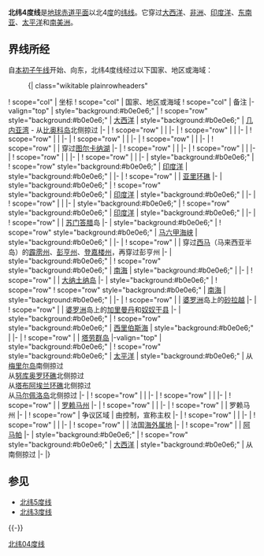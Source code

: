 {{Location map-line|lat=4}}
{{kml}}
'''北纬4度线'''是[[地球|地球]][[赤道|赤道平面]]以北4[[度_(角)|度]]的[[纬线|纬线]]。它穿过[[大西洋|大西洋]]、[[非洲|非洲]]、[[印度洋|印度洋]]、[[东南亚|东南亚]]、[[太平洋|太平洋]]和[[南美洲|南美洲]]。

==界线所经==
自[[本初子午线|本初子午线]]开始、向东，北纬4度线经过以下国家、地区或海域：

:{| class="wikitable plainrowheaders"
! scope="col" | 坐标
! scope="col" | 国家、地区或海域
! scope="col" | 备注
|-valign="top"
| style="background:#b0e0e6;" | {{Coord|4|0|N|0|0|E|type:landmark|name=本初子午线}}
! scope="row" style="background:#b0e0e6;" | [[大西洋|大西洋]]
| style="background:#b0e0e6;" | [[几内亚湾|几内亚湾]] - 从{{GNQ}}[[比奥科岛|比奥科岛]]北侧掠过
|-
| {{Coord|4|0|N|9|13|E|type:country|name=喀麦隆}}
! scope="row" | {{CMR}}
|
|-
| {{Coord|4|0|N|15|3|E|type:country|name=中非共和国}}
! scope="row" | {{CAF}}
|
|-
| {{Coord|4|0|N|18|39|E|type:country|name=刚果（金）}}
! scope="row" | {{COD}}
|
|-
| {{Coord|4|0|N|30|12|E|type:country|name=南苏丹}}
! scope="row" | {{SSD}}
|
|-
| {{Coord|4|0|N|33|46|E|type:country|name=乌干达}}
! scope="row" | {{UGA}}
|
|-
| {{Coord|4|0|N|34|4|E|type:country|name=肯尼亚}}
! scope="row" | {{KEN}}
| 穿过[[图尔卡纳湖|图尔卡纳湖]]
|-
| {{Coord|4|0|N|37|35|E|type:country|name=埃塞俄比亚}}
! scope="row" | {{ETH}}
|
|-
| {{Coord|4|0|N|40|7|E|type:country|name=肯尼亚}}
! scope="row" | {{KEN}}
|
|-
| {{Coord|4|0|N|41|6|E|type:country|name=埃塞俄比亚}}
! scope="row" | {{ETH}}
|
|-
| {{Coord|4|0|N|41|55|E|type:country|name=索马里}}
! scope="row" | {{SOM}}
|
|-
| style="background:#b0e0e6;" | {{Coord|4|0|N|47|32|E|type:waterbody|name=印度洋}}
! scope="row" style="background:#b0e0e6;" | [[印度洋|印度洋]]
| style="background:#b0e0e6;" |
|-
| {{Coord|4|0|N|72|41|E|type:country|name=马尔代夫}}
! scope="row" | {{MDV}}
| [[亚里环礁|亚里环礁]]
|-
| style="background:#b0e0e6;" | {{Coord|4|0|N|72|56|E|type:waterbody|name=印度洋}}
! scope="row" style="background:#b0e0e6;" | [[印度洋|印度洋]]
| style="background:#b0e0e6;" |
|-
| {{Coord|4|0|N|73|21|E|type:country|name=马尔代夫}}
! scope="row" | {{MDV}}
| {{link-en|马累环礁|Malé Atoll}}
|-
| style="background:#b0e0e6;" | {{Coord|4|0|N|73|30|E|type:waterbody|name=印度洋}}
! scope="row" style="background:#b0e0e6;" | [[印度洋|印度洋]]
| style="background:#b0e0e6;" |
|-
| {{Coord|4|0|N|96|17|E|type:country|name=印尼}}
! scope="row" | {{IDN}}
| [[苏门答腊|苏门答腊]]岛
|-
| style="background:#b0e0e6;" | {{Coord|4|0|N|98|32|E|type:waterbody|name=马六甲海峡}}
! scope="row" style="background:#b0e0e6;" | [[马六甲海峡|马六甲海峡]]
| style="background:#b0e0e6;" |
|-
| {{Coord|4|0|N|100|43|E|type:country|name=马来西亚}}
! scope="row" | {{MAS}}
| 穿过[[西马|西马]]（马来西亚半岛）的[[霹雳州|霹雳州]]、[[彭亨州|彭亨州]]、[[登嘉楼州|登嘉楼州]]，再穿过彭亨州
|-
| style="background:#b0e0e6;" | {{Coord|4|0|N|103|25|E|type:waterbody|name=南海}}
! scope="row" style="background:#b0e0e6;" | [[南海|南海]]
| style="background:#b0e0e6;" |
|-
| {{Coord|4|0|N|107|59|E|type:country|name=印尼}}
! scope="row" | {{IDN}}
| [[大纳土纳岛|大纳土纳岛]]
|-
| style="background:#b0e0e6;" | {{Coord|4|0|N|108|21|E|type:waterbody|name=南海}}
! scope="row" ! scope="row" style="background:#b0e0e6;" | [[南海|南海]]
| style="background:#b0e0e6;" |
|-
| {{Coord|4|0|N|113|43|E|type:country|name=马来西亚}}
! scope="row" | {{MAS}}
| [[婆罗洲|婆罗洲]]岛上的[[砂拉越|砂拉越]]
|-
| {{Coord|4|0|N|115|39|E|type:country|name=印尼}}
! scope="row" | {{IDN}}
| [[婆罗洲|婆罗洲]]岛上的[[加里曼丹|加里曼丹]]和[[奴奴干县|奴奴干县]]
|-
| style="background:#b0e0e6;" | {{Coord|4|0|N|117|43|E|type:waterbody|name=西里伯斯海}}
! scope="row" style="background:#b0e0e6;" | [[西里伯斯海|西里伯斯海]]
| style="background:#b0e0e6;" |
|-
| {{Coord|4|0|N|126|37|E|type:country|name=印尼}}
! scope="row" | {{IDN}}
| [[塔劳群岛|塔劳群岛]]
|-valign="top"
| style="background:#b0e0e6;" | {{Coord|4|0|N|126|47|E|type:waterbody|name=太平洋}}
! scope="row" style="background:#b0e0e6;" | [[太平洋|太平洋]]
| style="background:#b0e0e6;" | 从{{PLW}}[[梅里尔岛|梅里尔岛]]南侧掠过<br/> 从{{FSM}}[[努库奥罗环礁|努库奥罗环礁]]北侧掠过<br/>从{{KIR}}[[塔布阿埃兰环礁|塔布阿埃兰环礁]]北侧掠过<br/> 从{{COL}}[[马尔佩洛岛|马尔佩洛岛]]北侧掠过
|-
| {{Coord|4|0|N|77|25|W|type:country|name=哥伦比亚}}
! scope="row" | {{COL}}
|
|-
| {{Coord|4|0|N|67|42|W|type:country|name=委内瑞拉}}
! scope="row" | {{VEN}}
|
|-
| {{Coord|4|0|N|64|39|W|type:country|name=巴西}}
! scope="row" | {{BRA}}
| [[罗赖马州|罗赖马州]]
|-
| {{Coord|4|0|N|64|4|W|type:country|name=委内瑞拉}}
! scope="row" | {{VEN}}
|
|-
| {{Coord|4|0|N|62|45|W|type:country|name=巴西}}
! scope="row" | {{BRA}}
| 罗赖马州
|-
| {{Coord|4|0|N|59|35|W|type:country|name=圭亚那和委内瑞拉争议区域}}
! scope="row" | 争议区域
| 由{{GUY}}控制，{{VEN}}宣称主权
|-
| {{Coord|4|0|N|58|26|W|type:country|name=圭亚那}}
! scope="row" | {{GUY}}
|
|-
| {{Coord|4|0|N|58|2|W|type:country|name=苏里南}}
! scope="row" | {{SUR}}
|
|-
| {{Coord|4|0|N|54|18|W|type:country|name=法属圭亚那}}
! scope="row" | {{GUF}}
| 法国[[海外属地|海外属地]]
|-
| {{Coord|4|0|N|51|45|W|type:country|name=巴西}}
! scope="row" | {{BRA}}
| [[阿马帕|阿马帕]]
|-
| style="background:#b0e0e6;" | {{Coord|4|0|N|51|10|W|type:waterbody|name=大西洋}}
! scope="row" style="background:#b0e0e6;" | [[大西洋|大西洋]]
| style="background:#b0e0e6;" | 从{{LBR}}{{link-en|帕尔马斯角|Cape Palmas}}南侧掠过
|-
|}

==参见==
*[[北纬5度线|北纬5度线]]
*[[北纬3度线|北纬3度线]]
{{-}}
{{geographical coordinates|state=collapsed}}

[[Category:纬线|北纬04度线]]